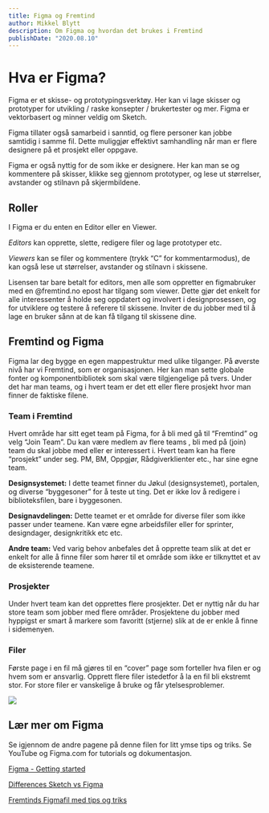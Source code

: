 ```yaml
---
title: Figma og Fremtind
author: Mikkel Blytt
description: Om Figma og hvordan det brukes i Fremtind
publishDate: "2020.08.10"
---
```


# Hva er Figma?
Figma er et skisse- og prototypingsverktøy. Her kan vi lage skisser og prototyper for utvikling / raske konsepter / brukertester og mer. Figma er vektorbasert og minner veldig om Sketch.

Figma tillater også samarbeid i sanntid, og flere personer kan jobbe samtidig i samme fil. Dette muliggjør effektivt samhandling når man er flere designere på et prosjekt eller oppgave.

Figma er også nyttig for de som ikke er designere. Her kan man se og kommentere på skisser,  klikke seg gjennom prototyper, og lese ut størrelser, avstander og stilnavn på skjermbildene.

## Roller
I Figma er du enten en Editor eller en Viewer.

_Editors_ kan opprette, slette, redigere filer og lage prototyper etc.

_Viewers_ kan se filer og kommentere (trykk “C” for kommentarmodus), de kan også lese ut størrelser, avstander og stilnavn i skissene.

Lisensen tar bare betalt for editors, men alle som oppretter en figmabruker med en @fremtind.no epost har tilgang som viewer. Dette gjør det enkelt for alle interessenter å holde seg oppdatert og involvert i designprosessen, og for utviklere og testere å referere til skissene. Inviter de du jobber med til å lage en bruker sånn at de kan få tilgang til skissene dine.

## Fremtind og Figma
Figma lar deg bygge en egen mappestruktur med ulike tilganger. På øverste nivå har vi Fremtind, som er organisasjonen. Her kan man sette globale fonter og komponentbibliotek som skal være tilgjengelige på tvers. Under det har man teams, og i hvert team er det ett eller flere prosjekt hvor man finner de faktiske filene.

### Team i Fremtind
Hvert område har sitt eget team på Figma, for å bli med gå til “Fremtind” og velg “Join Team”. Du kan være medlem av flere teams , bli med på (join) team du skal jobbe med eller er interessert i. Hvert team kan ha flere “prosjekt” under seg. PM, BM, Oppgjør, Rådgiverklienter etc., har sine egne team.

**Designsystemet:** I dette teamet finner du Jøkul (designsystemet), portalen, og diverse “byggesoner” for å teste ut ting. Det er ikke lov å redigere i biblioteksfilen, bare i byggesonen.

**Designavdelingen:** Dette teamet er et område for diverse filer som ikke passer under teamene. Kan være egne arbeidsfiler eller for sprinter, designdager, designkritikk etc etc.

**Andre team:** Ved varig behov anbefales det å opprette team slik at det er enkelt for alle å finne filer som hører til et område som ikke er tilknyttet et av de eksisterende teamene.

### Prosjekter
Under hvert team kan det opprettes flere prosjekter. Det er nyttig når du har store team som jobber med flere områder. Prosjektene du jobber med hyppigst er smart å markere som favoritt (stjerne) slik at de er enkle å finne i sidemenyen.

### Filer
Første page i en fil må gjøres til en “cover” page som forteller hva filen er og hvem som er ansvarlig. Opprett flere filer istedetfor å la en fil bli ekstremt stor. For store filer er vanskelige å bruke og får ytelsesproblemer.

![](portal/static/assets/blog/OpprettCoverpage.png)
 
## Lær mer om Figma
Se igjennom de andre pagene på denne filen for litt ymse tips og triks. Se YouTube og Figma.com for tutorials og dokumentasjon.

[Figma - Getting started](https://help.figma.com/hc/en-us/categories/360002051613-Getting-Started)

[Differences Sketch vs Figma](https://medium.com/@aminataballo16/the-sketch-vs-figma-dilemma-110a1e40a96)

[Fremtinds Figmafil med tips og triks](https://www.figma.com/file/AZvwxH6s1xGPNAMmFFqHEA/Fremtind-og-Figma?node-id=0%3A1)


